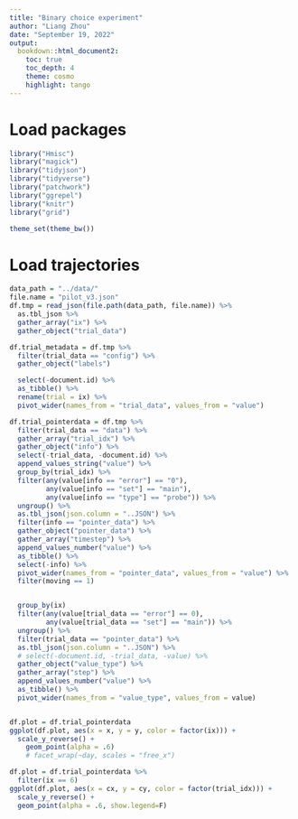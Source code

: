 ```yaml
---
title: "Binary choice experiment"
author: "Liang Zhou"
date: "September 19, 2022"
output:
  bookdown::html_document2:
    toc: true
    toc_depth: 4
    theme: cosmo
    highlight: tango
---
```


# Load packages 

```r
library("Hmisc")
library("magick")
library("tidyjson")
library("tidyverse")
library("patchwork")
library("ggrepel")
library("knitr")
library("grid")
```

```r
theme_set(theme_bw())
```

# Load trajectories

```r
data_path = "../data/"
file.name = "pilot_v3.json"
df.tmp = read_json(file.path(data_path, file.name)) %>% 
  as.tbl_json %>% 
  gather_array("ix") %>%
  gather_object("trial_data")

df.trial_metadata = df.tmp %>% 
  filter(trial_data == "config") %>% 
  gather_object("labels")

  select(-document.id) %>% 
  as_tibble() %>% 
  rename(trial = ix) %>% 
  pivot_wider(names_from = "trial_data", values_from = "value")

df.trial_pointerdata = df.tmp %>% 
  filter(trial_data == "data") %>% 
  gather_array("trial_idx") %>% 
  gather_object("info") %>% 
  select(-trial_data, -document.id) %>% 
  append_values_string("value") %>% 
  group_by(trial_idx) %>% 
  filter(any(value[info == "error"] == "0"),
         any(value[info == "set"] == "main"),
         any(value[info == "type"] == "probe")) %>% 
  ungroup() %>%
  as.tbl_json(json.column = "..JSON") %>% 
  filter(info == "pointer_data") %>% 
  gather_object("pointer_data") %>% 
  gather_array("timestep") %>% 
  append_values_number("value") %>% 
  as_tibble() %>% 
  select(-info) %>% 
  pivot_wider(names_from = "pointer_data", values_from = "value") %>% 
  filter(moving == 1)


  group_by(ix)
  filter(any(value[trial_data == "error"] == 0),
         any(value[trial_data == "set"] == "main")) %>% 
  ungroup() %>%
  filter(trial_data == "pointer_data") %>%
  as.tbl_json(json.column = "..JSON") %>% 
  # select(-document.id, -trial_data, -value) %>% 
  gather_object("value_type") %>% 
  gather_array("step") %>% 
  append_values_number("value") %>% 
  as_tibble() %>% 
  pivot_wider(names_from = "value_type", values_from = value)


df.plot = df.trial_pointerdata
ggplot(df.plot, aes(x = x, y = y, color = factor(ix))) + 
  scale_y_reverse() +
    geom_point(alpha = .6)
    # facet_wrap(~day, scales = "free_x")
```


```r
df.plot = df.trial_pointerdata %>% 
  filter(ix == 6)
ggplot(df.plot, aes(x = cx, y = cy, color = factor(trial_idx))) + 
  scale_y_reverse() +
  geom_point(alpha = .6, show.legend=F)
```


